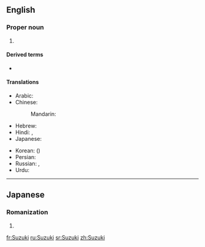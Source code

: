 {{also|suzuki}}
==English==

===Proper noun===
{{wikipedia|Suzuki (disambiguation)}}
{{en-proper noun}}

# {{surname|A=The second most common Japanese|from=Japanese}}

====Derived terms====
* {{l|en|Suzuki reaction}}

====Translations====
{{trans-top|a Japanese surname}}
* Arabic: {{t|ar|سُوزُوكِي|tr=suzūkī}}
* Chinese:
*: Mandarin: {{t+|cmn|鈴木|tr=Língmù|sc=Hani}}
* Hebrew: {{t|he|סוזוקי|tr=Suzuki}}
* Hindi: {{t|hi|सुजुकी|tr=sujukī}}, {{t|hi|सुज़ुकी|tr=suzukī}}
* Japanese: {{t+|ja|鈴木|tr=すずき, Suzuki}}
{{trans-mid}}
* Korean: {{t|ko|스즈끼|tr=Seujeukki|sc=Hang}} ({{t+|ko|鈴木|sc=Hani}})
* Persian: {{t|fa|سوزوکی|tr=suzuki}}
* Russian: {{t|ru|Судзу́ки|m|f}} {{qualifier|standard transliteration}}, {{t|ru|Сузу́ки|m|f}} {{qualifier|common transliteration}}
* Urdu: {{t|ur|سوزوکی|tr=suzukī}}
{{trans-bottom}}

----

==Japanese==

===Romanization===
{{ja-romaji}}

# {{ja-romanization of|すずき}}

[[fr:Suzuki]]
[[ru:Suzuki]]
[[sr:Suzuki]]
[[zh:Suzuki]]
